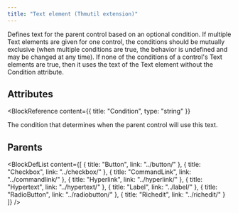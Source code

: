```yaml
---
title: "Text element (Thmutil extension)"
---
```



Defines text for the parent control based on an optional condition.
 If multiple Text elements are given for one control, the conditions should be mutually exclusive (when multiple conditions are true, the behavior is undefined and may be changed at any time).
 If none of the conditions of a control's Text elements are true, then it uses the text of the Text element without the Condition attribute.


## Attributes

<BlockWrapper>

  <BlockReference
    content={{
      title: "Condition",
      type: "string"
    }}
  >
  The condition that determines when the parent control will use this text.
  </BlockReference>

</BlockWrapper>


## Parents

<BlockDefList content={[
    {
      title: "Button",
      link: "../button/"
    },
    {
      title: "Checkbox",
      link: "../checkbox/"
    },
    {
      title: "CommandLink",
      link: "../commandlink/"
    },
    {
      title: "Hyperlink",
      link: "../hyperlink/"
    },
    {
      title: "Hypertext",
      link: "../hypertext/"
    },
    {
      title: "Label",
      link: "../label/"
    },
    {
      title: "RadioButton",
      link: "../radiobutton/"
    },
    {
      title: "Richedit",
      link: "../richedit/"
    }
  ]}
/>